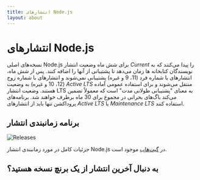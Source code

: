 ```yaml
---
title: انتشارهای Node.js
layout: about
---
```


# انتشارهای Node.js

نسخه‌های اصلی Node.js برای شش ماه وضعیت انتشار _Current_ را پیدا می‌کنند که به نویسندگان کتابخانه ها زمان می‌دهد تا پشتیبانی از آنها را اضافه کنند.
پس از شش ماه، انتشارهای با شماره فرد (11، 9 و غیره) پشتیبانی نمی‌شوند و انتشارهای با شماره زوج (12، 10 و غیره) به وضعیت _Active LTS_ منتقل می‌شوند و برای استفاده عمومی آماده هستند.
وضعیت انتشار LTS به معنای "پشتیبانی طولانی مدت" است که معمولاً تضمین می‌کند باگ‌های بحرانی در مجموع برای 30 ماه برطرف خواهند شد.
برنامه‌های پروداکشن تنها باید از انتشارهای _Active LTS_ یا _Maintenance LTS_ استفاده کنند.

## برنامه زمانبندی انتشار

![Releases](https://raw.githubusercontent.com/nodejs/Release/main/schedule.svg?sanitize=true)

جزئیات کامل در مورد زمانبندی انتشار Node.js در [گیت‌هاب](https://github.com/nodejs/release#release-schedule) موجود است.

## به دنبال آخرین انتشار از یک برنچ نسخه هستید؟

<DownloadReleasesTable />
